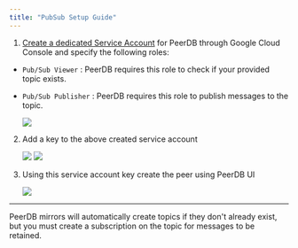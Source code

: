 ```yaml
---
title: "PubSub Setup Guide"
---
```


1. [Create a dedicated Service Account](https://cloud.google.com/iam/docs/keys-create-delete#iam-service-account-keys-create-console) 
for PeerDB through Google Cloud Console and specify the following roles:
- `Pub/Sub Viewer` : PeerDB requires this role to check if your provided topic exists.
- `Pub/Sub Publisher` : PeerDB requires this role to publish messages to the topic.

   <Frame caption="Create a dedicated Service Account For PeerDB and grant the necessary permissions">
    <img src="/images/setup/pubsub-setup.png" />
   </Frame>

2. Add a key to the above created service account
   <Frame caption="Add Key to the Service Account">
    <img src="/images/setup/bq-add-key-1.png" />
   </Frame>
   <Frame caption="Key Added to the Service Account">
    <img src="/images/setup/bq-add-key-2.png" />
   </Frame>

3. Using this service account key create the peer using PeerDB UI

   <Frame caption="Create PubSub Peer">
    <img src="/images/setup/pubsub-create-peer.png" />
   </Frame>
----
PeerDB mirrors will automatically create topics if they don't already exist,
but you must create a subscription on the topic for messages to be retained.
